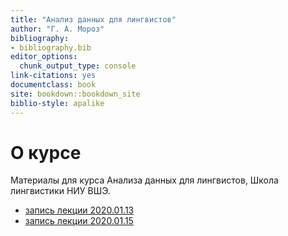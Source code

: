 ```yaml
--- 
title: "Анализ данных для лингвистов"
author: "Г. А. Мороз"
bibliography:
- bibliography.bib
editor_options:
  chunk_output_type: console
link-citations: yes
documentclass: book
site: bookdown::bookdown_site
biblio-style: apalike
---
```


# О курсе

Материалы для курса Анализа данных для лингвистов, Школа лингвистики НИУ ВШЭ.

* [запись лекции 2020.01.13](https://youtu.be/HmLcBJnfipk)
* [запись лекции 2020.01.15](https://youtu.be/V_c_K_wBMuY)
